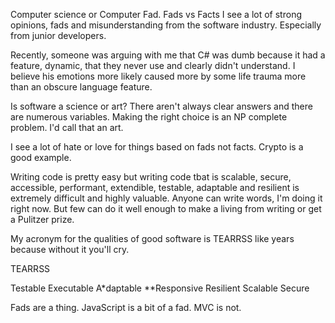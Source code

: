 Computer science or Computer Fad. Fads vs Facts
I see a lot of strong opinions, fads and misunderstanding from the software industry. Especially from junior developers.

Recently, someone was arguing with me that C# was dumb because it had a feature, dynamic, that they never use and clearly didn't understand. I believe his emotions more likely caused more by some life trauma more than an obscure language feature.

Is software a science or art? There aren't always clear answers and there are numerous variables. Making the right choice is an NP complete problem. I'd call that an art.

I see a lot of hate or love for things based on fads not facts. Crypto is a good example.

Writing code is pretty easy but writing code tbat is scalable, secure, accessible, performant, extendible, testable, adaptable and resilient is extremely difficult and highly valuable. Anyone can write words, I'm doing it right now. But few can do it well enough to make a living from writing or get a Pulitzer prize.

My acronym for the qualities of good software is TEARRSS like years because without it you'll cry.

TEARRSS

Testable
Executable
A\*daptable
\*\*Responsive
Resilient
Scalable
Secure

Fads are a thing. JavaScript is a bit of a fad. MVC is not.
